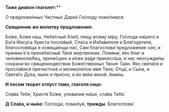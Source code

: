 **Таже диакон глаголет:****

О предложе́нных Честны́х Даре́х Го́споду помо́лимся.

**Священник же молитву предложения:**

Бо́же, Бо́же наш, Небе́сный Хлеб, пи́щу всему́ мiру, Го́спода на́шего и Бо́га Иису́са Христа́ посла́вый, Спа́са и Изба́вителя и Бла́годетеля, благословя́ща и освяща́юща нас, Сам благослови́ предложе́ние сие́, и приими́ е́ в пренебе́сный Твой же́ртвенник. Помяни́, я́ко благ и человеколю́бец, прине́сших и и́хже ра́ди принесо́ша, и нас неосужде́ны сохрани́ во священноде́ствии Боже́ственных Твои́х Та́ин.
Я́ко святи́ся и просла́вися пречестно́е и великоле́пое и́мя Твое́, Отца́, и Сы́на, и Свята́го Ду́ха, ны́не и при́сно, и во ве́ки веко́в. Ами́нь.

**И посем творит отпуст тамо, глаголя сице:**

Сла́ва Тебе́, Христе́ Бо́же, упова́ние на́ше, сла́ва Тебе́.

**Д Сла́ва, и ны́не:** Го́споди, поми́луй, **трижды**. Благослови́.
